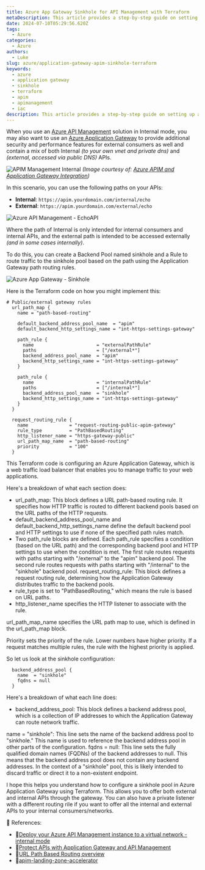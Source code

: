 ```yaml
---
title: Azure App Gateway Sinkhole for API Management with Terraform
metaDescription: This article provides a step-by-step guide on setting up an Azure Application Gateway Sinkhole using Terraform.
date: 2024-07-10T05:29:56.620Z
tags:
  - Azure
categories:
  - Azure
authors:
  - Luke
slug: azure/application-gateway-apim-sinkhole-terraform
keywords:
  - azure
  - application gateway
  - sinkhole
  - terraform
  - apim
  - apimanagement
  - iac
description: This article provides a step-by-step guide on setting up an Azure Application Gateway Sinkhole using Terraform.
---
```


When you use an [Azure API Management](https://learn.microsoft.com/azure/api-management/api-management-key-concepts?WT.mc_id=AZ-MVP-5004796) solution in Internal mode, you may also want to use an [Azure Application Gateway](https://learn.microsoft.com/azure/application-gateway/overview?WT.mc_id=AZ-MVP-5004796) to provide additional security and performance features for external consumers as well and contain a mix of both Internal *(to your own vnet and private dns)* and *(external, accessed via public DNS)* APIs.

![APIM Management Internal](apim_internal_appgw.png)
_(Image courtesy of: [Azure APIM and Application Gateway Integration](https://medium.com/@thahif.86/azure-apim-and-application-gateway-integration-9039378ba197))_

In this scenario, you can use the following paths on your APIs:

- **Internal**: `https://apim.yourdomain.com/internal/echo`
- **External**: `https://apim.yourdomain.com/external/echo`

![Azure API Management - EchoAPI](apim_echoapi_external.png)

<!-- truncate -->

Where the path of Internal is only intended for internal consumers and internal APIs, and the external path is intended to be accessed externally *(and in some cases internally)*.

To do this, you can create a Backend Pool named sinkhole and a Rule to route traffic to the sinkhole pool based on the path using the Application Gateway path routing rules.

![Azure App Gateway - Sinkhole](appgw_routingrules_sinkhole.png)

Here is the Terraform code on how you might implement this:

```hcl
# Public/external gateway rules
  url_path_map {
    name = "path-based-routing"

    default_backend_address_pool_name  = "apim"
    default_backend_http_settings_name = "int-https-settings-gateway"

    path_rule {
      name                       = "externalPathRule"
      paths                      = ["/external*"]
      backend_address_pool_name  = "apim"
      backend_http_settings_name = "int-https-settings-gateway"
    }

    path_rule {
      name                       = "internalPathRule"
      paths                      = ["/internal*"]
      backend_address_pool_name  = "sinkhole"
      backend_http_settings_name = "int-https-settings-gateway"
    }
  }

  request_routing_rule {
    name               = "request-routing-public-apim-gateway"
    rule_type          = "PathBasedRouting"
    http_listener_name = "https-gateway-public"
    url_path_map_name  = "path-based-routing"
    priority           = "100"
  }

```

This Terraform code is configuring an Azure Application Gateway, which is a web traffic load balancer that enables you to manage traffic to your web applications.

Here's a breakdown of what each section does:

* url_path_map: This block defines a URL path-based routing rule. It specifies how HTTP traffic is routed to different backend pools based on the URL paths of the HTTP requests.
* default_backend_address_pool_name and default_backend_http_settings_name define the default backend pool and HTTP settings to use if none of the specified path rules match.
* Two path_rule blocks are defined. Each path_rule specifies a condition (based on the URL path) and the corresponding backend pool and HTTP settings to use when the condition is met. The first rule routes requests with paths starting with "/external" to the "apim" backend pool. The second rule routes requests with paths starting with "/internal" to the "sinkhole" backend pool.
request_routing_rule: This block defines a request routing rule, determining how the Application Gateway distributes traffic to the backend pools.
* rule_type is set to "PathBasedRouting," which means the rule is based on URL paths.
* http_listener_name specifies the HTTP listener to associate with the rule.

url_path_map_name specifies the URL path map to use, which is defined in the url_path_map block.

Priority sets the priority of the rule. Lower numbers have higher priority. If a request matches multiple rules, the rule with the highest priority is applied.

So let us look at the sinkhole configuration:

```hcl
  backend_address_pool {
    name  = "sinkhole"
    fqdns = null
  }
```

Here's a breakdown of what each line does:

* backend_address_pool: This block defines a backend address pool, which is a collection of IP addresses to which the Application Gateway can route network traffic.

name = "sinkhole": This line sets the name of the backend address pool to "sinkhole." This name is used to reference the backend address pool in other parts of the configuration.
fqdns = null: This line sets the fully qualified domain names (FQDNs) of the backend addresses to null. This means that the backend address pool does not contain any backend addresses. In the context of a "sinkhole" pool, this is likely intended to discard traffic or direct it to a non-existent endpoint.

I hope this helps you understand how to configure a sinkhole pool in Azure Application Gateway using Terraform. This allows you to offer both external and internal APIs through the gateway. You can also have a private listener with a different routing rile if you want to offer all the internal and external APIs to your internal consumers/networks.

📖 References: 

- 🔗[Deploy your Azure API Management instance to a virtual network - internal mode](https://learn.microsoft.com/azure/api-management/api-management-using-with-internal-vnet?tabs=stv2&WT.mc_id=AZ-MVP-5004796)
- 🔗[Protect APIs with Application Gateway and API Management](https://learn.microsoft.com/azure/architecture/web-apps/api-management/architectures/protect-apis?WT.mc_id=AZ-MVP-5004796)
- 🔗[URL Path Based Routing overview](https://learn.microsoft.com/azure/application-gateway/url-route-overview?WT.mc_id=AZ-MVP-5004796)
- 🔗[apim-landing-zone-accelerator](https://github.com/Azure/apim-landing-zone-accelerator)
